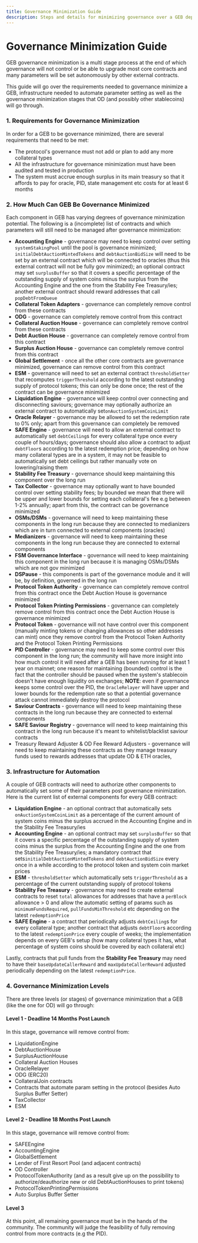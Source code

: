 ```yaml
---
title: Governance Minimization Guide
description: Steps and details for minimizing governance over a GEB deployment
---
```


# Governance Minimization Guide

GEB governance minimization is a multi stage process at the end of which governance will not control or be able to upgrade most core contracts and many parameters will be set autonomously by other external contracts.

This guide will go over the requirements needed to governance minimize a GEB, infrastructure needed to automate parameter setting as well as the governance minimization stages that OD (and possibly other stablecoins) will go through.

### &#x20;1. Requirements for Governance Minimization

In order for a GEB to be governance minimized, there are several requirements that need to be met:

* The protocol's governance must not add or plan to add any more collateral types
* All the infrastructure for governance minimization must have been audited and tested in production
* The system must accrue enough surplus in its main treasury so that it affords to pay for oracle, PID, state management etc costs for at least 6 months

### 2. How Much Can GEB Be Governance Minimized

Each component in GEB has varying degrees of governance minimization potential. The following is a (incomplete) list of contracts and which parameters will still need to be managed after governance minimization:

* **Accounting Engine** - governance may need to keep control over setting `systemStakingPool` until the pool is governance minimized; `initialDebtAuctionMintedTokens` and `debtAuctionBidSize` will need to be set by an external contract which will be connected to oracles (thus this external contract will not be fully gov minimized); an optional contract may set `surplusBuffer` so that it covers a specific percentage of the outstanding supply of system coins minus the surplus from the Accounting Engine and the one from the Stability Fee Treasury/ies; another external contract should reward addresses that call `popDebtFromQueue`
* **Collateral Token Adapters** - governance can completely remove control from these contracts
* **ODG** - governance can completely remove control from this contract
* **Collateral Auction House** - governance can completely remove control from these contracts
* **Debt Auction House** - governance can completely remove control from this contract
* **Surplus Auction House** - governance can completely remove control from this contract
* **Global Settlement** - once all the other core contracts are governance minimized, governance can remove control from this contract
* **ESM** - governance will need to set an external contract `thresholdSetter` that recomputes `triggerThreshold` according to the latest outstanding supply of protocol tokens; this can only be done once; the rest of the contract can be governance minimized
* **Liquidation Engine** - governance will keep control over connecting and disconnecting saviours; governance may optionally authorize an external contract to automatically set`onAuctionSystemCoinLimit`
* **Oracle Relayer** - governance may be allowed to set the redemption rate to 0% only; apart from this governance can completely be removed
* **SAFE Engine** - governance will need to allow an external contract to automatically set `debtCeiling`s for every collateral type once every couple of hours/days; governance should also allow a contract to adjust `debtFloor`s according to the latest redemption price; depending on how many collateral types are in a system, it may not be feasible to automatically set debt ceilings but rather manually vote on lowering/raising them
* **Stability Fee Treasury** - governance should keep maintaining this component over the long run
* **Tax Collector** - governance may optionally want to have bounded control over setting stability fees; by bounded we mean that there will be upper and lower bounds for setting each collateral's fee e.g between 1-2% annually; apart from this, the contract can be governance minimized
* **OSMs/DSMs** - governance will need to keep maintaining these components in the long run because they are connected to medianizers which are in turn connected to external components (oracles)
* **Medianizers** - governance will need to keep maintaining these components in the long run because they are connected to external components
* **FSM Governance Interface** - governance will need to keep maintaining this component in the long run because it is managing OSMs/DSMs which are not gov minimized
* **DSPause** - this components is part of the governance module and it will be, by definition, governed in the long run
* **Protocol Token Authority** - governance can completely remove control from this contract once the Debt Auction House is governance minimized
* **Protocol Token Printing Permissions** - governance can completely remove control from this contract once the Debt Auction House is governance minimized
* **Protocol Token** - governance will not have control over this component (manually minting tokens or changing allowances so other addresses can mint) once they remove control from the Protocol Token Authority and the Protocol Token Printing Permissions
* **PID Controller** - governance may need to keep some control over this component in the long run; the community will have more insight into how much control it will need after a GEB has been running for at least 1 year on mainnet; one reason for maintaining (bounded) control is the fact that the controller should be paused when the system's stablecoin doesn't have enough liquidity on exchanges; **NOTE**: even if governance keeps some control over the PID, the `OracleRelayer` will have upper and lower bounds for the redemption rate so that a potential governance attack cannot immediately destroy the protocol
* **Saviour Contracts** - governance will need to keep maintaining these contracts in the long run because they are connected to external components
* **SAFE Saviour Registry** - governance will need to keep maintaining this contract in the long run because it's meant to whitelist/blacklist saviour contracts
* Treasury Reward Adjuster & OD Fee Reward Adjusters - governance will need to keep maintaining these contracts as they manage treasury funds used to rewards addresses that update OD & ETH oracles,&#x20;

### 3. Infrastructure for Automation

A couple of GEB contracts will need to authorize other components to automatically set some of their parameters post governance minimization. Here is the current list of external components for every GEB contract:

* **Liquidation Engine** - an optional contract that automatically sets `onAuctionSystemCoinLimit` as a percentage of the current amount of system coins minus the surplus accrued in the Accounting Engine and in the Stability Fee Treasury/ies
* **Accounting Engine** - an optional contract may set `surplusBuffer` so that it covers a specific percentage of the outstanding supply of system coins minus the surplus from the Accounting Engine and the one from the Stability Fee Treasury/ies; a mandatory contract that sets`initialDebtAuctionMintedTokens` and `debtAuctionBidSize` every once in a while according to the protocol token and system coin market prices
* **ESM** - `thresholdSetter` which automatically sets `triggerThreshold` as a percentage of the current outstanding supply of protocol tokens
* **Stability Fee Treasury** - governance may need to create external contracts to reset `total` allowances for addresses that have a `perBlock` allowance > 0 and allow the automatic setting of params such as `minimumFundsRequired`, `pullFundsMinThreshold` etc depending on the latest `redemptionPrice`
* **SAFE Engine** - a contract that periodically adjusts `debtCeiling`s for every collateral type; another contract that adjusts `debtFloor`s according to the latest `redemptionPrice` every couple of weeks; the implementation depends on every GEB's setup (how many collateral types it has, what percentage of system coins should be covered by each collateral etc)

Lastly, contracts that pull funds from the **Stability Fee Treasury** may need to have their `baseUpdateCallerReward` and `maxUpdateCallerReward` adjusted periodically depending on the latest `redemptionPrice`.

### 4. Governance Minimization Levels

There are three levels (or stages) of governance minimization that a GEB (like the one for OD) will go through:

#### Level 1 - Deadline 14 Months Post Launch

In this stage, governance will remove control from:

* LiquidationEngine
* DebtAuctionHouse
* SurplusAuctionHouse
* Collateral Auction Houses
* OracleRelayer
* ODG (ERC20)
* CollateralJoin contracts
* Contracts that automate param setting in the protocol (besides Auto Surplus Buffer Setter)
* TaxCollector
* ESM

#### Level 2 - Deadline 18 Months Post Launch

In this stage, governance will remove control from:

* SAFEEngine
* AccountingEngine
* GlobalSettlement
* Lender of First Resort Pool (and adjacent contracts)
* OD Controller
* ProtocolTokenAuthority (and as a result give up on the possibility to authorize/deauthorize new or old DebtAuctionHouses to print tokens)
* ProtocolTokenPrintingPermissions
* Auto Surplus Buffer Setter

#### Level 3

At this point, all remaining governance must be in the hands of the community. The community will judge the feasibility of fully removing control from more contracts (e.g the PID).
